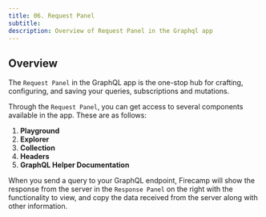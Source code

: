 ```yaml
---
title: 06. Request Panel
subtitle:
description: Overview of Request Panel in the Graphql app
---
```


## Overview

The `Request Panel` in the GraphQL app is the one-stop hub for crafting, configuring, and saving your queries, subscriptions and mutations.

Through the `Request Panel`, you can get access to several components available in the app. These are as follows:

1.  **Playground**
2.  **Explorer**
3.  **Collection**
4.  **Headers**
5.  **GraphQL Helper Documentation**

When you send a query to your GraphQL endpoint, Firecamp will show the response from the server in the `Response Panel` on the right with the functionality to view, and copy the data received from the server along with other information.
